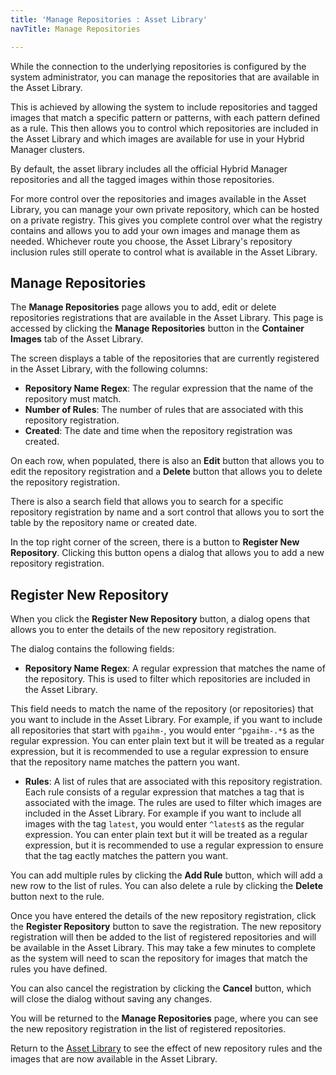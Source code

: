 ```yaml
---
title: 'Manage Repositories : Asset Library'
navTitle: Manage Repositories

---
```


While the connection to the underlying repositories is configured by the system administrator, you can manage the repositories that are available in the Asset Library.

This is achieved by allowing the system to include repositories and tagged images that match a specific pattern or patterns, with each pattern defined as a rule. This then allows you to control which repositories are included in the Asset Library and which images are available for use in your Hybrid Manager clusters.

By default, the asset library includes all the official Hybrid Manager repositories and all the tagged images within those repositories.

For more control over the repositories and images available in the Asset Library, you can manage your own private repository, which can be hosted on a private registry. This gives you complete control over what the registry contains and allows you to add your own images and manage them as needed. Whichever route you choose, the Asset Library's repository inclusion rules still operate to control what is available in the Asset Library.

## Manage Repositories

The **Manage Repositories** page allows you to add, edit or delete repositories registrations that are available in the Asset Library. This page is accessed by clicking the **Manage Repositories** button in the **Container Images** tab of the Asset Library.

The screen displays a table of the repositories that are currently registered in the Asset Library, with the following columns:

-   **Repository Name Regex**: The regular expression that the name of the repository must match.
-   **Number of Rules**: The number of rules that are associated with this repository registration.
-   **Created**: The date and time when the repository registration was created.

On each row, when populated, there is also an **Edit** button that allows you to edit the repository registration and a **Delete** button that allows you to delete the repository registration.

There is also a search field that allows you to search for a specific repository registration by name and a sort control that allows you to sort the table by the repository name or created date.

In the top right corner of the screen, there is a button to **Register New Repository**. Clicking this button opens a dialog that allows you to add a new repository registration.

## Register New Repository

When you click the **Register New Repository** button, a dialog opens that allows you to enter the details of the new repository registration.

The dialog contains the following fields:

-   **Repository Name Regex**: A regular expression that matches the name of the repository. This is used to filter which repositories are included in the Asset Library.

This field needs to match the name of the repository (or repositories) that you want to include in the Asset Library. For example, if you want to include all repositories that start with `pgaihm-`, you would enter `^pgaihm-.*$` as the regular expression. You can enter plain text but it will be treated as a regular expression, but it is recommended to use a regular expression to ensure that the repository name matches the pattern you want.

-   **Rules**: A list of rules that are associated with this repository registration. Each rule consists of a regular expression that matches a tag that is associated with the image. The rules are used to filter which images are included in the Asset Library. For example if you want to include all images with the tag `latest`, you would enter `^latest$` as the regular expression. You can enter plain text but it will be treated as a regular expression, but it is recommended to use a regular expression to ensure that the tag eactly matches the pattern you want.

You can add multiple rules by clicking the **Add Rule** button, which will add a new row to the list of rules. You can also delete a rule by clicking the **Delete** button next to the rule.

Once you have entered the details of the new repository registration, click the **Register Repository** button to save the registration. The new repository registration will then be added to the list of registered repositories and will be available in the Asset Library. This may take a few minutes to complete as the system will need to scan the repository for images that match the rules you have defined.

You can also cancel the registration by clicking the **Cancel** button, which will close the dialog without saving any changes.

You will be returned to the **Manage Repositories** page, where you can see the new repository registration in the list of registered repositories.

Return to the [Asset Library](asset-library.mdx) to see the effect of new repository rules and the images that are now available in the Asset Library.
